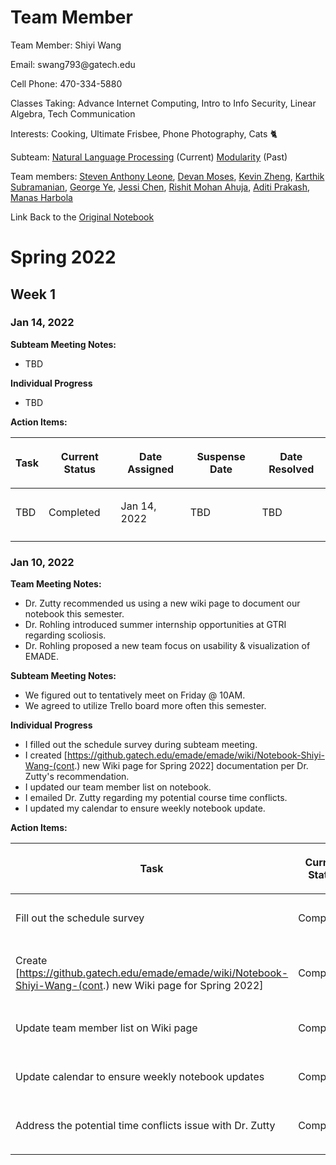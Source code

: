 = Team Member =
Team Member: Shiyi Wang

Email: swang793@gatech.edu

Cell Phone: 470-334-5880

Classes Taking: Advance Internet Computing, Intro to Info Security, Linear Algebra, Tech Communication

Interests: Cooking, Ultimate Frisbee, Phone Photography, Cats 🐈

Subteam: [[Natural Language Processing]] (Current) [[Modularity]] (Past)

Team members: [[Notebook Steven Anthony Leone|Steven Anthony Leone]], [[Notebook Devan Moses|Devan Moses]], [[Notebook Kevin Zheng|Kevin Zheng]], [[Notebook Karthik Subramanian|Karthik Subramanian]], [[Notebook George Ye | George Ye]], [[Notebook Runjie Chen | Jessi Chen]], [[Notebook Rishit Mohan Ahuja | Rishit Mohan Ahuja]], [[Notebook Aditi Prakash | Aditi Prakash]], [[Notebook Manas Harbola | Manas Harbola]]

Link Back to the [https://github.gatech.edu/emade/emade/wiki/Notebook-Shiyi-Wang Original Notebook]

= Spring 2022 =
== Week 1 ==
=== Jan 14, 2022 ===
'''Subteam Meeting Notes:'''
* TBD

'''Individual Progress'''
* TBD

'''Action Items:'''
{| class="wikitable"
!Task
!Current Status
!Date Assigned
!Suspense Date
!Date Resolved
|-
|TBD
|Completed
|Jan 14, 2022
|TBD
|TBD
|-
|}

=== Jan 10, 2022 ===
'''Team Meeting Notes:'''
* Dr. Zutty recommended us using a new wiki page to document our notebook this semester.
* Dr. Rohling introduced summer internship opportunities at GTRI regarding scoliosis.
* Dr. Rohling proposed a new team focus on usability & visualization of EMADE.

'''Subteam Meeting Notes:'''
* We figured out to tentatively meet on Friday @ 10AM.
* We agreed to utilize Trello board more often this semester.

'''Individual Progress'''
* I filled out the schedule survey during subteam meeting.
* I created [https://github.gatech.edu/emade/emade/wiki/Notebook-Shiyi-Wang-(cont.) new Wiki page for Spring 2022] documentation per Dr. Zutty's recommendation.
* I updated our team member list on notebook.
* I emailed Dr. Zutty regarding my potential course time conflicts.
* I updated my calendar to ensure weekly notebook update.

'''Action Items:'''
{| class="wikitable"
!Task
!Current Status
!Date Assigned
!Suspense Date
!Date Resolved
|-
|Fill out the schedule survey
|Completed
|Jan 10, 2022
|Jan 10, 2022
|Jan 10, 2022
|-
|Create [https://github.gatech.edu/emade/emade/wiki/Notebook-Shiyi-Wang-(cont.) new Wiki page for Spring 2022]
|Completed
|Jan 10, 2022
|Jan 17, 2022
|Jan 10, 2022
|-
|Update team member list on Wiki page
|Completed
|Jan 10, 2022
|Jan 17, 2022
|Jan 10, 2022
|-
|Update calendar to ensure weekly notebook updates
|Completed
|Jan 10, 2022
|Jan 17, 2022
|Jan 10, 2022
|-
|Address the potential time conflicts issue with Dr. Zutty
|Completed
|Jan 10, 2022
|Jan 14, 2022
|Jan 10, 2022
|-
|}